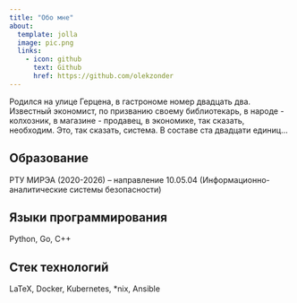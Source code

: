 ```yaml
---
title: "Обо мне"
about:
  template: jolla
  image: pic.png
  links:
    - icon: github
      text: Github
      href: https://github.com/olekzonder
---
```


Родился на улице Герцена, в гастрономе номер двадцать два. Известный экономист, по призванию своему библиотекарь, в народе - колхозник, в магазине - продавец, в экономике, так сказать, необходим. Это, так сказать, система. В составе ста двадцати единиц...

## Образование

РТУ МИРЭА (2020-2026) -- направление 10.05.04 (Информационно-аналитические системы безопасности)

## Языки программирования

Python, Go, C++

## Стек технологий

LaTeX, Docker, Kubernetes, *nix, Ansible